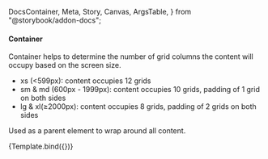   DocsContainer,
  Meta,
  Story,
  Canvas,
  ArgsTable,
} from "@storybook/addon-docs";

<style>
  {`
    
    .h4 {
        font-family: 'cabin', Helvetica, Arial, sans-serif;
        font-style: normal;
        font-weight: 600;
        font-size: 34px;
        line-height: 123.5%;
        letter-spacing: 0.25px;
    }

    .h5 {
        font-family: 'cabin', Helvetica, Arial, sans-serif;
        font-style: normal;
        font-weight: 700;
        font-size: 24px;
        line-height: 133.4%;
        letter-spacing: 0px;
    }

    .h6 {
        font-family: 'cabin', Helvetica, Arial, sans-serif;
        font-style: normal;
        font-weight: 600;
        font-size: 20px;
        line-height: 160%;
        letter-spacing: 0.15px;
        color: #20283A;
    }

    .body {
        font-family: 'cabin', Helvetica, Arial, sans-serif;
        font-style: normal;
        font-weight: 400;
        font-size: 16px;
        line-height: 150%;
        letter-spacing: 0.15px;
    }

    .link {
        text-decoration: underline;
    }

    .small {
        font-size: 15px;
    }

    .sourceCode {
        font-family: 'Source Code Pro', 'Segoe UI Mono', 'Courier New', 'Monaco', 'monospace';
    }

    .sourceCode-background {
        background-color: #F8F8F8;
        padding: 2px 4px;
        border-radius: 4px;
        border: 1px solid #EEEEEE;
    }

`}
</style>

<Meta title="Components/Container" component={Container} />

<h4 className="h4">Container</h4>

<p className="body">
  Container helps to determine the number of grid columns the content will
  occupy based on the screen size.
</p>
<ul>
  <li className="body">
    <span className="emphasis">xs (&#60;599px)</span>: content occupies 12 grids
  </li>
  <li className="body">
    <span className="emphasis">sm & md (600px - 1999px)</span>: content occupies
    10 grids, padding of 1 grid on both sides
  </li>
  <li className="body">
    <span className="emphasis">lg & xl(&#8805;2000px)</span>: content occupies 8
    grids, padding of 2 grids on both sides
  </li>
</ul>

<p className="body">Used as a parent element to wrap around all content.</p>


<Canvas>
  <Story name="Base" parameters={{ controls: { hideNoControlsWarning: true } }}>
    {Template.bind({})}
  </Story>
</Canvas>

<ArgsTable of={Container} story="Base" />
